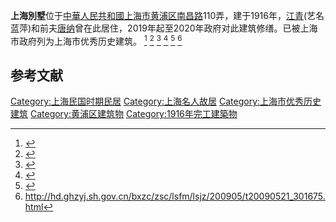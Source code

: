 '''上海別墅'''位于[[中華人民共和國|中華人民共和國]][[上海市|上海市]][[黄浦区|黄浦区]][[南昌路|南昌路]]110弄，建于1916年，[[江青|江青]](艺名蓝萍)和前夫[[唐纳|唐纳]]曾在此居住，2019年起至2020年政府对此建筑修缮。已被上海市政府列为上海市优秀历史建筑。
<ref>{{cite web|url=http://city.021east.com/eastday/city/gk/20190705/u1a14954439_K30062.html|title=黄浦南昌路东段老旧公房小区微更新 居民很满意-东方网|website=city.021east.com}}</ref>
<ref>{{Cite web |url=http://www.shtong.gov.cn/Newsite/node2/node2245/node70862/node70869/node70913/node70917/userobject1ai73689.html |title=存档副本 |accessdate=2020-09-22 |archive-date=2016-03-27 |archive-url=https://web.archive.org/web/20160327115113/http://www.shtong.gov.cn/Newsite/node2/node2245/node70862/node70869/node70913/node70917/userobject1ai73689.html |dead-url=no }}</ref>
<ref>{{Cite web |url=http://www.shanghai.gov.cn/nw2/nw2314/nw2319/nw12344/u26aw2359.html |title=存档副本 |accessdate=2020-09-22 |archive-date=2016-11-30 |archive-url=https://web.archive.org/web/20161130014959/http://www.shanghai.gov.cn/nw2/nw2314/nw2319/nw12344/u26aw2359.html |dead-url=no }}</ref>
<ref>{{cite web|url=http://sh.xinhuanet.com/2020-06/16/c_139143167.htm|title=多措并举抓旧改，市民“未来生活有了新可能”-新华网|website=sh.xinhuanet.com|accessdate=2020-09-22|archive-date=2020-08-07|archive-url=https://web.archive.org/web/20200807181700/http://sh.xinhuanet.com/2020-06/16/c_139143167.htm|dead-url=no}}</ref>
<ref>{{cite web|url=http://www.shtianzun.com/tiyuhuodong/882.html|title=黄浦旧区改造提速 今年旧改确保完成征收8000户以上 心之痕，巴西vs荷兰，皮皮 下载|website=www.shtianzun.com}}</ref>
<ref>http://hd.ghzyj.sh.gov.cn/bxzc/zsc/lsfm/lsjz/200905/t20090521_301675.html</ref>

==参考文献==
{{reflist}}

[[Category:上海民国时期民居|Category:上海民国时期民居]]
[[Category:上海名人故居|Category:上海名人故居]]
[[Category:上海市优秀历史建筑|Category:上海市优秀历史建筑]]
[[Category:黄浦区建筑物|Category:黄浦区建筑物]]
[[Category:1916年完工建築物|Category:1916年完工建築物]]